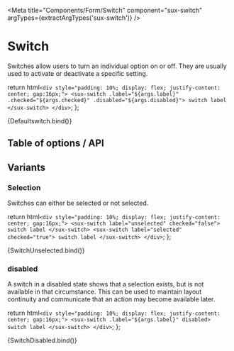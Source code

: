 
<Meta title="Components/Form/Switch" component="sux-switch" argTypes={extractArgTypes('sux-switch')} />

# Switch

Switches allow users to turn an individual option on or off. They are usually used to activate or deactivate a specific setting.

  return html`
    <div style="padding: 10%; display: flex; justify-content: center; gap:16px;">
      <sux-switch .label="${args.label}" .checked="${args.checked}" .disabled="${args.disabled}"> switch label </sux-switch>
    </div>
  `;
};

<Canvas>
  <Story name="Playground">{Defaultswitch.bind()}</Story>
</Canvas>

## Table of options / API

<ArgsTable of="sux-switch" />

## Variants

### Selection

Switches can either be selected or not selected.

<!-- Tag with Info Variant -->

  return html`
    <div style="padding: 10%; display: flex; justify-content: center; gap:16px;">
      <sux-switch label="unselected" checked="false"> switch label </sux-switch>
      <sux-switch label="selected" checked="true"> switch label </sux-switch>
    </div>
  `;
};

<Canvas>
  <Story name="Selection">{SwitchUnselected.bind()}</Story>
</Canvas>


### disabled
A switch in a disabled state shows that a selection exists, but is not available in that circumstance. This can be used to maintain layout continuity and communicate that an action may become available later.

<!-- Tag with Info Variant -->

  return html`
    <div style="padding: 10%; display: flex; justify-content: center; gap:16px;">
      <sux-switch .label="${args.label}" disabled> switch label </sux-switch>
    </div>
  `;
};

<Canvas>
  <Story name="Disabled">{SwitchDisabled.bind()}</Story>
</Canvas>

